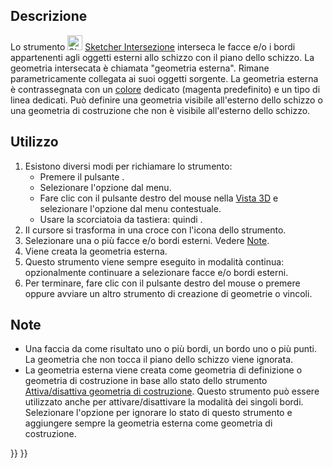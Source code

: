 <languages/>

{{Docnav/it
|[[Sketcher_Projection/it|Proiezione]]
|[[Sketcher_CarbonCopy/it|Copia carbone]]
|[[Sketcher_Workbench/it|Sketcher]]
|IconL=Sketcher_Projection.svg
|IconR=Sketcher_CarbonCopy.svg
|IconC=Workbench_Sketcher.svg
}}

{{GuiCommand/it
|Name=Sketcher Intersection
|Name/it=Sketcher Intersezione
|MenuLocation=Schizzo → Strumenti Sketcher → Crea geometria di intersezione esterna
|Workbenches=[[Sketcher_Workbench/it|Sketcher]]
|Shortcut={{KEY|G}} {{KEY|I}}
|Version=1.1
|SeeAlso=[[Sketcher_ToggleConstruction/it|Sketcher Geometria di costruzione]]
}}

<span id="Description"></span>
==Descrizione==

<div class="mw-translate-fuzzy">
Lo strumento [[Image:Sketcher_Intersection.svg|24px]] [[Sketcher_Intersection/it|Sketcher Intersezione]] interseca le facce e/o i bordi appartenenti agli oggetti esterni allo schizzo con il piano dello schizzo. La geometria intersecata è chiamata "geometria esterna". Rimane parametricamente collegata ai suoi oggetti sorgente. La geometria esterna è contrassegnata con un [[Sketcher_Preferences/it#Appearance|colore]] dedicato (magenta predefinito) e un tipo di linea dedicati. Può definire una geometria visibile all'esterno dello schizzo o una geometria di costruzione che non è visibile all'esterno dello schizzo.
</div>

<span id="Usage"></span>
==Utilizzo==

# Esistono diversi modi per richiamare lo strumento:
#* Premere il pulsante {{Button|[[Image:Sketcher_Intersection.svg|16px]] [[Sketcher_Intersection/it|Crea geometria di intersezione esterna]]}}.
#* Selezionare l'opzione {{MenuCommand|Schizzo → Strumenti Sketcher → [[Image:Sketcher_Intersection.svg|16px]] Crea geometria di intersezione esterna}} dal menu.
#* Fare clic con il pulsante destro del mouse nella [[3D_view/it|Vista 3D]] e selezionare l'opzione {{MenuCommand|[[Image:Sketcher_Intersection.svg|16px]] Crea geometria di intersezione esterna}} dal menu contestuale.
#* Usare la scorciatoia da tastiera: {{KEY|G}} quindi {{KEY|I}}.
# Il cursore si trasforma in una croce con l'icona dello strumento.
# Selezionare una o più facce e/o bordi esterni. Vedere [[#Note|Note]].
# Viene creata la geometria esterna.
# Questo strumento viene sempre eseguito in modalità continua: opzionalmente continuare a selezionare facce e/o bordi esterni.
# Per terminare, fare clic con il pulsante destro del mouse o premere {{KEY|Esc}} oppure avviare un altro strumento di creazione di geometrie o vincoli.

<span id="Notes"></span>
== Note ==

* Una faccia da come risultato uno o più bordi, un bordo uno o più punti. La geometria che non tocca il piano dello schizzo viene ignorata.
* La geometria esterna viene creata come geometria di definizione o geometria di costruzione in base allo stato dello strumento [[Sketcher_ToggleConstruction/it|Attiva/disattiva geometria di costruzione]]. Questo strumento può essere utilizzato anche per attivare/disattivare la modalità dei singoli bordi. Selezionare l'opzione {{MenuCommand|Modifica → Preferenze... → Sketcher → Generale → Aggiungi sempre geometria esterna come riferimento}} per ignorare lo stato di questo strumento e aggiungere sempre la geometria esterna come geometria di costruzione.


{{Docnav/it
|[[Sketcher_Projection/it|Proiezione]]
|[[Sketcher_CarbonCopy/it|Copia carbone]]
|[[Sketcher_Workbench/it|Sketcher]]
|IconL=Sketcher_Projection.svg
|IconR=Sketcher_CarbonCopy.svg
|IconC=Workbench_Sketcher.svg
}}

{{Sketcher_Tools_navi{{#translation:}}}}
{{Userdocnavi{{#translation:}}}}